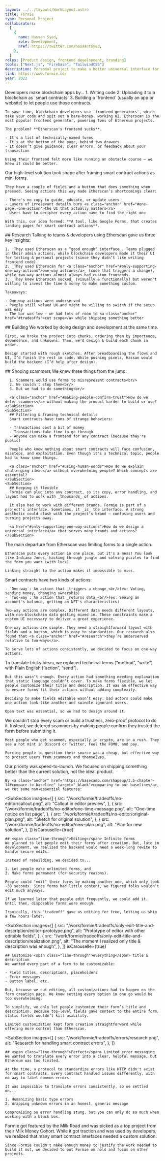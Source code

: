 ```yaml
---
layout: ../../layouts/WorkLayout.astro
title: Formie
type: Personal Project
collaborators:
  [
    {
      name: Hassan Syed,
      role: Development,
      href: https://twitter.com/hassantsyed,
    },
  ]
roles: [Product design, frontend development, branding]
tools: ["Next.js", "Firebase", "TailwindCSS"]
description: Personal project to make a better universal interface for smart contracts.
link: https://www.formie.co/
year: 2022
---
```



<Section 
  title="Problem"
  images={[
    { 
      src: "/work/formie/annotated-etherscan-page.png", 
      alt: "Etherscan's interface for smart contract actions",
    }
  ]}
>
  <SubSection>
    Developers make blockchain apps by...
    1. Writing code
    2. Uploading it to a blockchain as `smart contracts`
    3. Building a `frontend` (usually an app or website) to let people use those contracts.

    To save time, blockchain developers use `frontend generators`, which take your code and spit out a bare-bones, working UI. Etherscan is the most popular frontend generator, powering tons of Ethereum projects.

    The problem? **Etherscan's frontend sucks**.

    - It's a list of technically-named forms
    - It's at the bottom of the page, behind two drawers
    - It doesn’t give guidance, clear errors, or feedback about your transaction

    Using their frontend felt more like running an obstacle course — we knew it could be better.

  </SubSection>

</Section>

<Section title="Idea">
  <SubSection
    images={[
      { 
        src: "..//work/formie/first-idea-for-form-builder.png", 
        alt: "First sketch of form builder UI",
      }
    ]}
  > 
    Our high-level solution took shape after framing smart contract actions as mini forms.
    
    They have a couple of fields and a button that does something when pressed. Seeing actions this way made Etherscan’s shortcomings clear:

    - There's no copy to guide, educate, or update users
    - Layers of irrelevant details bury <a class="anchor" href="#one-page,-one-action">the UI that actually matters</a>
    - Users have to decipher every action name to find the right one

    With this, our idea formed: **A tool, like Google Forms, that creates landing pages for smart contract actions**.

  </SubSection>
</Section>

<Section 
  title="Process"
  images={[
    { 
      src: "/work/formie/process/chunks.png", 
      alt: "Work chunks, sequenced in FigJam",
    },
    { 
      src: "/work/formie/process/flow.png", 
      alt: "First breadboard flow",
    },
    { 
      src: "/work/formie/process/sketch.png", 
      alt: "Sketch of form page's header",
    },
  ]} 
  isCarouselle={true}
>
  <SubSection >
    ## Research
    Talking to teams & developers using Etherscan gave us three key insights:

    1. _They used Etherscan as a “good enough” interface_. Teams plugged in their admin actions, while blockchain developers made it their UI for testing & personal projects (since they didn’t like writing frontend code).
    2. _They used Etherscan for <a class="anchor" href="#only-supporting-one-way-actions">one-way actions</a>_ (code that triggers a change), while two-way actions almost always had custom frontends.
    3. _They knew Etherscan sucked_ (visually & functionally) but weren't willing to invest the time & money to make something custom.

    Takeaways:

    - One-way actions were underserved
    - People still valued UX and might be willing to switch if the setup was easy
    - The bar was low — we had lots of room to <a class="anchor" href="#tradeoffs">cut scope</a> while shipping something better

  </SubSection>
  <SubSection>
    ## Building
    We worked by doing design and development at the same time.

    First, we broke the project into chunks, ordering them by importance, dependence, and unknowns. Then, we’d design & build each chunk in order.

    Design started with rough sketches. After breadboarding the flows and UI, I’d finish the rest in code. While pushing pixels, Hassan would build the backend (I’d help after design).

  </SubSection>
</Section>

<Section 
  title="Challenges"
  images={[
    { 
      src: "/work/formie/challenges/scam.png", 
      alt: "Thinking through handling bad guys",
    },
    {
      src: "/work/formie/challenges/explain.png",
      alt: "Thinking about out how to explain stuff",
    },
  ]} 
>
    <SubSection>
      ## Shooing scammers
      We knew three things from the jump:
      
      1. Scammers would use forms to misrepresent contracts<br/>
      2. We couldn't stop them<br/>
      3. But we had to do something<br/>

      <a class="anchor" href="#making-people-confirm-trust">How do we deter scammers</a> without making the product harder to build or use?
    </SubSection>
    <SubSection>
      ## Filtering & framing technical details
      Smart contracts have tons of strange behaviors:

      - Transactions cost a bit of money
      - Transactions take time to go through
      - Anyone can make a frontend for any contract (because they're public)

      People who know nothing about smart contracts will face confusion, missteps, and exploitation. Even though it's a technical topic, people had to know some things.

      <a class="anchor" href="#using-human-words">How do we explain challenging ideas</a> without overwhelming people? Which concepts are essential?
    </SubSection>
    <SubSection>
      ## Keeping it flexible
      Formie can plug into any contract, so its copy, error handling, and layout had to work with _thousands_ of actions.

      It also had to work with different brands. Formie is part of a project's interface. Sometimes, it _is_ the interface. A strong aesthetic could clash with the project's brand — confusing users and turning projects away.

      <a href="#only-supporting-one-way-actions">How do we design a universal interface</a> that serves many brands and actions?
    </SubSection>

</Section>

<Section title="One page, one action">
  <SubSection
    images={[
      { 
        src: "/work/formie/decisions/one-page.png", 
        alt: "Form for Uniswap's Delegate action",
      },
    ]} 
  >
    The main departure from Etherscan was limiting forms to a single
    action.
    
    Etherscan puts every action in one place, but it's a mess! You look like Indiana Jones, hacking through jungle and solving puzzles to find the form you want (with luck).

    Linking straight to the action makes it impossible to miss.

  </SubSection>
</Section>
<Section title="Only supporting one-way actions">
  <SubSection
    images={[
      { 
        src: "/work/formie/decisions/one-way-actions.png", 
        alt: "UI for picking a form's action",
      },
    ]} 
  >
    Smart contracts have two kinds of actions: 
    
    - `One-way`: An action that _triggers a change_<br/>(ex: Voting, sending money, changing ownership) 
    - `Two-way`: An action that _returns data_<br/>(ex: Seeing an account's balance, getting an NFT's characteristics) 
    
    Two-way actions are complex. Different data needs different layouts, with non-blockchain data getting mixed in. These constraints make a custom UI necessary to deliver a great experience.

    One-way actions are simple. They need a straightforward layout with fields and a button, which is easy to standardize. Our research also found that <a class="anchor" href="#research">they’re underserved relative to two-ways</a>.

    To serve lots of actions consistently, we decided to focus on one-way actions.

  </SubSection>
</Section>
<Section title="Using human words">
  <SubSection
    images={[
      { 
        src: "/work/formie/decisions/title-and-description.png", 
        alt: "UI for editing title & description",
      },
    ]} 
  >
    To translate tricky ideas, we replaced technical terms (“method”, “write”) with Plain English (“action”, “send”).

    But this wasn’t enough. Every action had something needing explanation that static language couldn’t cover. To make forms flexible, we let people customize their title and description. It was an effective way to ensure forms fit their actions without adding complexity.

    Deciding to make fields editable wasn’t easy: bad actors could make one action look like another and swindle ignorant users.

    Open text was essential, so we had to design around it.

  </SubSection>
</Section>
<Section title="Making people confirm trust">
  <SubSection
    images={[
      { 
        src: "/work/formie/decisions/trust.png", 
        alt: "Confirmation checkbox at the end of every form",
      },
    ]} 
  >
    We couldn’t stop every scam or build a trustless, zero-proof protocol to do it. Instead, we detered scammers by making people confirm they trusted the form before submitting it.

    Most people who get scammed, especially in crypto, are in a rush. They see a hot mint in Discord or Twitter, feel the FOMO, and pay.

    Forcing people to question their source was a cheap, but effective way to protect users from scammers and themselves.

  </SubSection>
</Section>

<Section title="Tradeoffs">
  <SubSection>
    Our priority was speed-to-launch. We focused on shipping something better than the current solution, not the ideal product.
    
    By <a class="anchor" href="https://basecamp.com/shapeup/3.5-chapter-14#compare-to-baseline" target="_blank">comparing to our baseline</a>, we cut some non-essential features:
  </SubSection>

  <SubSection
    images={[
      { 
        src: "/work/formie/tradeoffs/no-editor/callout.png", 
        alt: "Callout in editor preview",
      },
      { 
        src: "/work/formie/tradeoffs/no-editor/one-time-message.png", 
        alt: "One-time notice on list page",
      },
      { 
        src: "/work/formie/tradeoffs/no-editor/original-plan.png", 
        alt: "Sketch for original solution",
      },
      { 
        src: "/work/formie/tradeoffs/no-editor/new-plan.png", 
        alt: "Plan for new solution",
      },
    ]}
    isCarouselle={true}
  >
    ## <span class="line-through">Editing</span> Infinite forms
    We planned to let people edit their forms after creation. But, late in development, we realized the backend would need a week-long rewite to handle secure edits.

    Instead of rebuilding, we decided to...

    1. Let people make unlimited forms, and
    2. Make forms permanent (for security reasons).

    People could "edit" their forms by making another one, which only took ~30 seconds. Since forms had little content, we figured folks wouldn’t edit much anyways.

    If we learned later that people edit frequently, we could add it. Until then, disposable forms were enough.

    Ironically, this "tradeoff" gave us editing for free, letting us ship a few hours later.

  </SubSection>
  
  <SubSection
    images={[
      { 
        src: "/work/formie/tradeoffs/only-edit-title-and-description/editor-prototype.png", 
        alt: "Prototype of editor with other editable fields",
      },
      { 
        src: "/work/formie/tradeoffs/only-edit-title-and-description/realization.png", 
        alt: "The moment I realized only title & description was enough",
      },
    ]} 
    isCarouselle={true}
  >
    ## Customize <span class="line-through">everything</span> title & description
    We wanted every part of a form to be customizable:

    - Field titles, descriptions, placeholders
    - Error messages
    - Button label, etc.

    But, because we cut editing, all customizations had to happen on the form creation page. We knew setting every option in one go would be too overwhelming.

    To simplify, we only let people customize their form’s title and description. Because top-level fields gave context to the entire form, static fields wouldn’t kill usability.

    Limited customization kept form creation straightforward while offering more control than Etherscan.

  </SubSection>

  <SubSection
    images={[
      { 
        src: "/work/formie/tradeoffs/errors/research.png", 
        alt: "Research for handling smart contract errors",
      },
    ]} 
  >
    ## <span class="line-through">Perfect</span> Limited error messaging
    We wanted to translate every error into a clear, helpful message, but Ethereum was too limited.

    At the time, a protocol to standardize errors like HTTP didn't exist for smart contracts. Every contract handled issues differently, with no way to label common errors.

    It was impossible to translate errors consistently, so we settled on...

    1. Humanizing basic type errors
    2. Wrapping unknown errors in an honest, generic message

    Compromising on error handling stung, but you can only do so much when working with a black box.

  </SubSection>
</Section>

<Section title="Result">
  <SubSection>
    Formie got featured by the Milk Road and was picked as a top project from their Milk Money Cohort. While it got traction and was used by developers, we realized that many smart contract interfaces needed a custom solution.

    Since Formie couldn't make enough money to justify the work needed to build it out, we decided to put Formie on hold and focus on other projects.

  </SubSection>
</Section>
